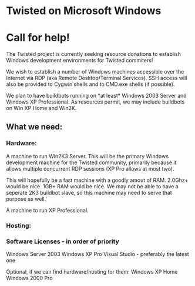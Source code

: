 = Twisted on Microsoft Windows =

= Call for help! =
The Twisted project is currently seeking resource donations to establish Windows development environments for Twisted commiters!

We wish to establish a number of Windows machines accessible over the Internet via RDP (aka Remote Desktop/Terminal Services). SSH access will also be provided to Cygwin shells and to CMD.exe shells (if possible).

We plan to have buildbots running on *at least* Windows 2003 Server and Windows XP Professional. As resources permit, we may include buildbots on Win XP Home and Win2K.

== What we need: ==

=== Hardware: ===
A machine to run Win2K3 Server. This will be the primary Windows development machine for the Twisted community, primarily because it allows multiple concurrent RDP sessions (XP Pro allows at most two).

This will hopefully be a fast machine with a goodly amout of RAM. 2.0Ghz+ would be nice. 1GB+ RAM would be nice. We may not be able to have a seperate 2K3 buildbot slave, so this machine may need to serve that purpose as well.'

A machine to run XP Professional. 

=== Hosting: ===

=== Software Licenses - in order of priority ===
Windows Server 2003
Windows XP Pro
Visual Studio - preferably the latest one

Optional, if we can find hardware/hosting for them:
Windows XP Home
Windows 2000 Pro